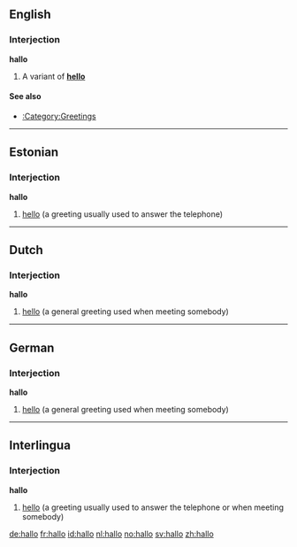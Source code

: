 ==English==

===Interjection===
'''hallo'''

# A variant of '''[[hello]]'''

====See also====
*[[:Category:Greetings]]


----

==Estonian==
===Interjection===
'''hallo'''

#[[hello]] (a greeting usually used to answer the telephone)


----

==Dutch==

===Interjection===
'''hallo'''

#[[hello]] (a general greeting used when meeting somebody)


----

==German==

===Interjection===
'''hallo'''

#[[hello]] (a general greeting used when meeting somebody)


----

==Interlingua==

===Interjection===
'''hallo'''

#[[hello]] (a greeting usually used to answer the telephone or when meeting somebody)

[[de:hallo]]
[[fr:hallo]]
[[id:hallo]]
[[nl:hallo]]
[[no:hallo]]
[[sv:hallo]]
[[zh:hallo]]